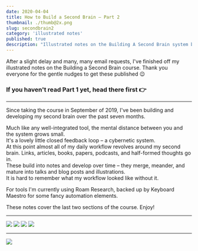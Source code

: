 ```yaml
---
date: 2020-04-04
title: How to Build a Second Brain – Part 2
thumbnail: ./thumb@2x.png
slug: secondbrain2
category: 'illustrated notes'
published: true
description: "Illustrated notes on the Building A Second Brain system by Tiago Forte"
---
```



<NotesContainer>

After a slight delay and many, many email requests, I've finished off my illustrated notes on the <Link to='https://www.buildingasecondbrain.com/'>Building a Second Brain</Link> course. Thank you everyone for the gentle nudges to get these published 😉

<SmallCenter>
<h3>If you haven't read Part 1 yet, <Link to="/secondbrain1">head there first 👉</Link></h3>
</SmallCenter>

---

Since taking the course in September of 2019, I've been building and developing my second brain over the past seven months.

Much like any well-integrated tool, the mental distance between you and the system grows small.  
It's a lovely little closed feedback loop – <Link to="https://en.wikipedia.org/wiki/Cybernetics">a cybernetic system</Link>.  
At this point almost all of my daily workflow revolves around my second brain. Links, articles, books, papers, podcasts, and half-formed thoughts go in.  
These build into notes and develop over time – they merge, meander, and mature into talks and blog posts and illustrations.  
It is hard to remember what my workflow looked like without it.

For tools I'm currently using <Link to="">Roam Research</Link>, backed up by <Link to="">Keyboard Maestro</Link> for some fancy automation elements.

These notes cover the last two sections of the course. Enjoy!

---

![](./Basb5-1.png)
![](./Basb5-2.png)
![](./Basb5-3.png)
![](./Basb5-4.png)

---

![](./Basb6-1.png)


<InlineSignup />

</NotesContainer>